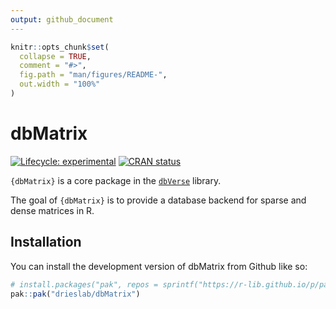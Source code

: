 ```yaml
---
output: github_document
---
```


<!-- README.md is generated from README.Rmd. Please edit that file -->

```r
knitr::opts_chunk$set(
  collapse = TRUE,
  comment = "#>",
  fig.path = "man/figures/README-",
  out.width = "100%"
)
```

# dbMatrix
<!-- badges: start -->
[![Lifecycle: experimental](https://img.shields.io/badge/lifecycle-experimental-orange.svg)](https://lifecycle.r-lib.org/articles/stages.html#experimental)
[![CRAN status](https://www.r-pkg.org/badges/version/dbMatrix)](https://CRAN.R-project.org/package=dbMatrix)

<!-- badges: end -->

`{dbMatrix}` is a core package in the [`dbVerse`](https://ed2uiz.github.io/dbverse/) library.

The goal of `{dbMatrix}` is to provide a database backend for sparse and dense matrices in R.

## Installation

You can install the development version of dbMatrix from Github like so:

```r
# install.packages("pak", repos = sprintf("https://r-lib.github.io/p/pak/stable/%s/%s/%s", .Platform$pkgType, R.Version()$os, R.Version()$arch))
pak::pak("drieslab/dbMatrix")
```

